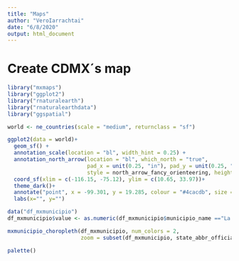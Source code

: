 ```yaml
---
title: "Maps"
author: "VeroIarrachtai"
date: "6/8/2020"
output: html_document
---
```


# Create CDMX´s map

```r
library("mxmaps")
library("ggplot2")
library("rnaturalearth")
library("rnaturalearthdata")
library("ggspatial")
```

```r
world <- ne_countries(scale = "medium", returnclass = "sf")
```

```r
ggplot2(data = world)+
  geom_sf() +
  annotation_scale(location = "bl", width_hint = 0.25) +
  annotation_north_arrow(location = "bl", which_north = "true", 
                         pad_x = unit(0.25, "in"), pad_y = unit(0.25, "in"),
                         style = north_arrow_fancy_orienteering, height = unit(1.25, "cm")) +
  coord_sf(xlim = c(-116.15, -75.12), ylim = c(10.65, 33.97))+
  theme_dark()+
  annotate("point", x = -99.301, y = 19.285, colour = "#4cacdb", size = 2)+
  labs(x="", y="")

```

```r
data("df_mxmunicipio")
df_mxmunicipio$value <- as.numeric(df_mxmunicipio$municipio_name =="La Magdalena Contreras")
```

```r
mxmunicipio_choropleth(df_mxmunicipio, num_colors = 2,
                       zoom = subset(df_mxmunicipio, state_abbr_official %in% "DF")$region) 

palette()
```




